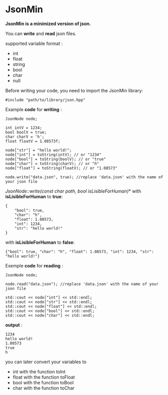 # JsonMin
**JsonMin is a minimized version of json.**

You can **write** and **read** json files.

supported variable format :
- int 
- float
- string
- bool
- char
- null

Before writing your code, you need to import the JsonMin library:

	#include "path/to/library/json.hpp"

Example **code** for **writing** :

	JsonNode node;

	int intV = 1234;
	bool boolV = true;
	char charV = 'h';
	float floatV = 1.08573f;

	node["str"] = "hello world!";
	node["int"] = toString(intV); // or "1234"
	node["bool"] = toString(boolV); // or "true"
	node["char"] = toString(charV); // or "h"
	node["float"] = toString(floatV); // or "1.08573"

	node.write("data.json", true); //replace 'data.json' with the name of your json file

**JsonNode::write(const char* path, bool isLisibleForHuman)**
with **isLisibleForHuman** to **true**:

	{
		"bool": true,
		"char": "h",
		"float": 1.08573,
		"int": 1234,
		"str": "hello world!"
	}

with **isLisibleForHuman** to **false**:

	{"bool": true, "char": "h", "float": 1.08573, "int": 1234, "str": "hello world!"}

Exemple **code** for **reading** :

	JsonNode node;

	node.read("data.json"); //replace 'data.json' with the name of your json file

	std::cout << node["int"] << std::endl;
	std::cout << node["str"] << std::endl;
	std::cout << node["float"] << std::endl;
	std::cout << node["bool"] << std::endl;
	std::cout << node["char"] << std::endl;

**output** :
	
	1234
	hello world!
	1.08573
	true
	h

you can later convert your variables to 
- int with the function toInt
- float with the function toFloat 
- bool with the function toBool
- char with the function toChar